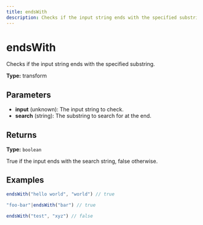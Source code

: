 ```yaml
---
title: endsWith
description: Checks if the input string ends with the specified substring.
---
```


# endsWith

Checks if the input string ends with the specified substring.

**Type:** transform

## Parameters

- **input** (unknown): The input string to check.
- **search** (string): The substring to search for at the end.

## Returns

**Type:** `boolean`

True if the input ends with the search string, false otherwise.

## Examples

```javascript
endsWith("hello world", "world") // true
```

```javascript
"foo-bar"|endsWith("bar") // true
```

```javascript
endsWith("test", "xyz") // false
```
